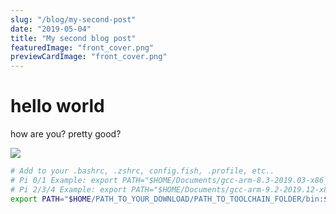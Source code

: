 ```yaml
---
slug: "/blog/my-second-post"
date: "2019-05-04"
title: "My second blog post"
featuredImage: "front_cover.png"
previewCardImage: "front_cover.png"
---
```


# hello world

how are you?
pretty good?

<img src="./front_cover.png"> </img>

```bash
# Add to your .bashrc, .zshrc, config.fish, .profile, etc..
# Pi 0/1 Example: export PATH="$HOME/Documents/gcc-arm-8.3-2019.03-x86_64-arm-linux-gnueabihf/bin:$PATH"
# Pi 2/3/4 Example: export PATH="$HOME/Documents/gcc-arm-9.2-2019.12-x86_64-arm-none-linux-gnueabihf/bin:$PATH"
export PATH="$HOME/PATH_TO_YOUR_DOWNLOAD/PATH_TO_TOOLCHAIN_FOLDER/bin:$PATH"
```
